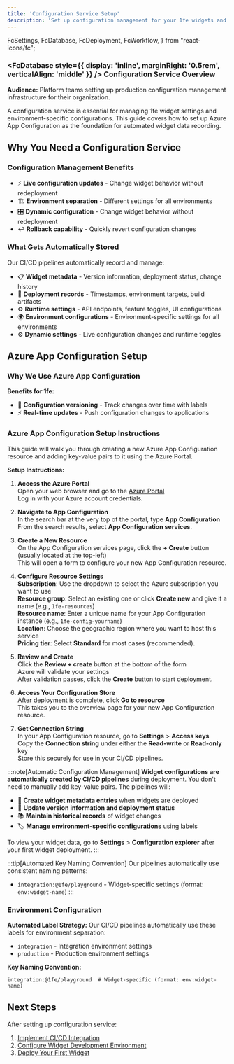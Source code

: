 ```yaml
---
title: 'Configuration Service Setup'
description: 'Set up configuration management for your 1fe widgets and applications'
---
```


  FcSettings,
  FcDatabase,
  FcDeployment,
  FcWorkflow,
} from "react-icons/fc";

<div className="infrastructure-header">

### <FcDatabase style={{ display: 'inline', marginRight: '0.5rem', verticalAlign: 'middle' }} /> Configuration Service Overview

**Audience:** Platform teams setting up production configuration management infrastructure for their organization.

A configuration service is essential for managing 1fe widget settings and environment-specific configurations. This guide covers how to set up Azure App Configuration as the foundation for automated widget data recording.

</div>

## Why You Need a Configuration Service

### Configuration Management Benefits
- ⚡ **Live configuration updates** - Change widget behavior without redeployment
- 🏗️ **Environment separation** - Different settings for all environments
- 🎛️ **Dynamic configuration** - Change widget behavior without redeployment
- ↩️ **Rollback capability** - Quickly revert configuration changes

### What Gets Automatically Stored
Our CI/CD pipelines automatically record and manage:
- 📋 **Widget metadata** - Version information, deployment status, change history
- 📅 **Deployment records** - Timestamps, environment targets, build artifacts
- ⚙️ **Runtime settings** - API endpoints, feature toggles, UI configurations
- 🌍 **Environment configurations** - Environment-specific settings for all environments
- ⚙️ **Dynamic settings** - Live configuration changes and runtime toggles

## Azure App Configuration Setup

### Why We Use Azure App Configuration

**Benefits for 1fe:**
- 📝 **Configuration versioning** - Track changes over time with labels
- ⚡ **Real-time updates** - Push configuration changes to applications

### Azure App Configuration Setup Instructions

This guide will walk you through creating a new Azure App Configuration resource and adding key-value pairs to it using the Azure Portal.

**Setup Instructions:**

<section>

1. **Access the Azure Portal**  
   Open your web browser and go to the [Azure Portal](https://portal.azure.com/)  
   Log in with your Azure account credentials.

2. **Navigate to App Configuration**  
   In the search bar at the very top of the portal, type **App Configuration**  
   From the search results, select **App Configuration services**.

3. **Create a New Resource**  
   On the App Configuration services page, click the **+ Create** button (usually located at the top-left)  
   This will open a form to configure your new App Configuration resource.

4. **Configure Resource Settings**  
   **Subscription**: Use the dropdown to select the Azure subscription you want to use  
   **Resource group**: Select an existing one or click **Create new** and give it a name (e.g., `1fe-resources`)  
   **Resource name**: Enter a unique name for your App Configuration instance (e.g., `1fe-config-yourname`)  
   **Location**: Choose the geographic region where you want to host this service  
   **Pricing tier**: Select **Standard** for most cases (recommended).

5. **Review and Create**  
   Click the **Review + create** button at the bottom of the form  
   Azure will validate your settings  
   After validation passes, click the **Create** button to start deployment.

6. **Access Your Configuration Store**  
   After deployment is complete, click **Go to resource**  
   This takes you to the overview page for your new App Configuration resource.

7. **Get Connection String**  
   In your App Configuration resource, go to **Settings** > **Access keys**  
   Copy the **Connection string** under either the **Read-write** or **Read-only** key  
   Store this securely for use in your CI/CD pipelines.

</section>

:::note[Automatic Configuration Management]
**Widget configurations are automatically created by CI/CD pipelines** during deployment. You don't need to manually add key-value pairs. The pipelines will:

- 📝 **Create widget metadata entries** when widgets are deployed
- 🔄 **Update version information and deployment status**
- 📚 **Maintain historical records** of widget changes
- 🏷️ **Manage environment-specific configurations** using labels

To view your widget data, go to **Settings** > **Configuration explorer** after your first widget deployment.
:::

:::tip[Automated Key Naming Convention]
Our pipelines automatically use consistent naming patterns:
- `integration:@1fe/playground` - Widget-specific settings (format: `env:widget-name`)
:::

### Environment Configuration

**Automated Label Strategy:**
Our CI/CD pipelines automatically use these labels for environment separation:
- `integration` - Integration environment settings
- `production` - Production environment settings

**Key Naming Convention:**
```
integration:@1fe/playground  # Widget-specific (format: env:widget-name)
```


## Next Steps

After setting up configuration service:
1. [Implement CI/CD Integration](/infrastructure/project-setup/)
2. [Configure Widget Development Environment](/getting-started/local-development/)
3. [Deploy Your First Widget](/getting-started/deploy-poc/) 
